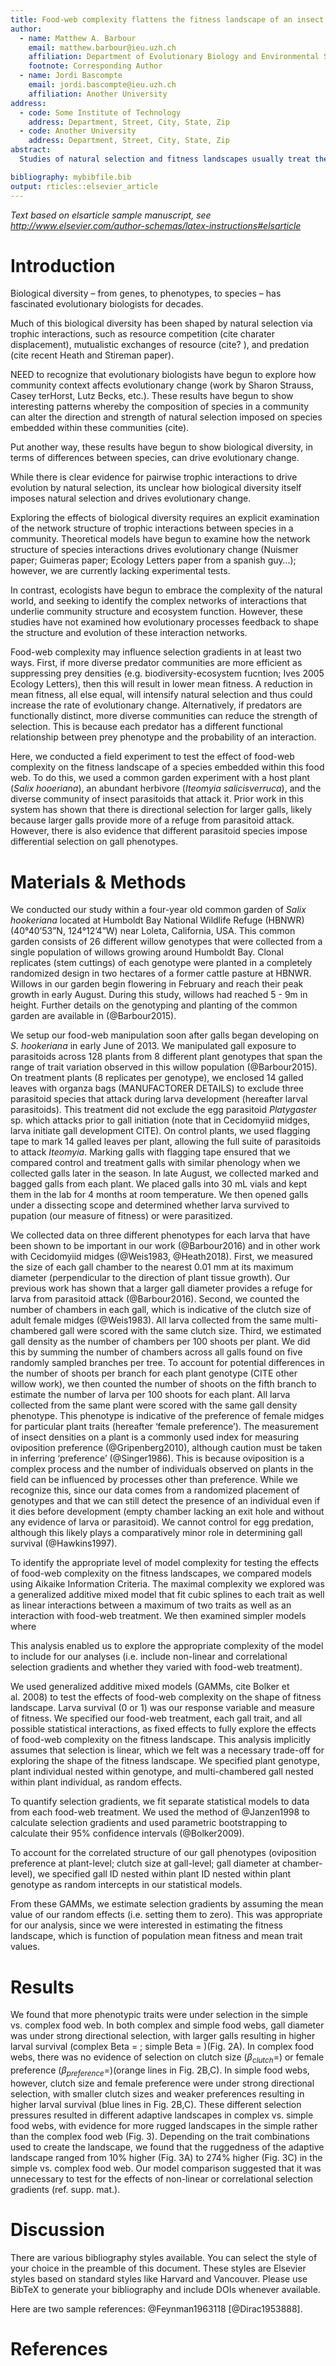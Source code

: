 ```yaml
---
title: Food-web complexity flattens the fitness landscape of an insect herbivore
author:
  - name: Matthew A. Barbour
    email: matthew.barbour@ieu.uzh.ch
    affiliation: Department of Evolutionary Biology and Environmental Studies, University of Zurich, Zurich, Switzerland
    footnote: Corresponding Author
  - name: Jordi Bascompte
    email: jordi.bascompte@ieu.uzh.ch
    affiliation: Another University
address:
  - code: Some Institute of Technology
    address: Department, Street, City, State, Zip
  - code: Another University
    address: Department, Street, City, State, Zip
abstract: 
  Studies of natural selection and fitness landscapes usually treat the network of interacting species as a “black box”. Given that the loss of biodiversity is simplifying the structure of ecological networks, there is a pressing need to answer the question: how does network complexity affect natural selection and the fitness landscape of associated species? To answer this question, we conducted a field experiment that manipulated the complexity of a food web associated with a galling insect herbivore. To maintain complex food webs, we allowed the entire community of natural enemies to attack insect galls on 64 plants in a common garden setting. To create simple food webs, we excluded a guild of three larval parasitoids by bagging galls on 64 different plants; therefore, mortality in this treatment was primarily due to a single egg parasitoid that attacks prior to gall formation. We then measured herbivore survival as a function of three key gall traits in each treatment. We found that more traits were under selection in the simple vs. complex food web. This occurred because different parasitoid species impose different selection pressures on gall traits, thereby minimizing relative fitness differences among insect galls with different phenotypes. Our work suggests that more complex food webs allow phenotypic variation to persist, which could facilitate subsequent adaptive evolution to environmental change. Species-interaction networks provide a mechanistic link between community and population ecology, as they describe who interacts with whom in a community. Similarly, fitness landscapes provide a mechanistic link between population and evolutionary ecology, as they describe the influence of natural selection on phenotypic variation. It remains unclear, however, how the network structure of species interactions shapes the fitness landscape. Understanding this relationship is likely key for developing a predictive ecology across scales of biological organization. To examine the relationship between network structure and the fitness landscape, we conducted a field experiment that manipulated the network of trophic interactions (simple vs. complex) influencing the fitness of an insect herbivore. We then quantified the fitness landscape of herbivores in each treatment by measuring herbivore survival as a function of multiple phenotypic traits. We found that more traits were under selection in the simple vs. complex trophic network. This occurred because different natural enemies impose different selection pressures on herbivore traits, thereby minimizing relative fitness differences among herbivore phenotypes in the complex network. Our work suggests that more complex trophic networks allow phenotypic variation to persist, which could facilitate subsequent adaptive evolution of populations to environmental change.

bibliography: mybibfile.bib
output: rticles::elsevier_article
---
```


_Text based on elsarticle sample manuscript, see [http://www.elsevier.com/author-schemas/latex-instructions#elsarticle](http://www.elsevier.com/author-schemas/latex-instructions#elsarticle)_


Introduction
============

<!-- I. Community context can affect evolutionary change -->

Biological diversity -- from genes, to phenotypes, to species -- has fascinated evolutionary biologists for decades.

Much of this biological diversity has been shaped by natural selection via trophic interactions, such as resource competition (cite charater displacement), mutualistic exchanges of resource (cite? ), and predation (cite recent Heath and Stireman paper).

NEED to recognize that evolutionary biologists have begun to explore how community context affects evolutionary change (work by Sharon Strauss, Casey terHorst, Lutz Becks, etc.). These results have begun to show interesting patterns whereby the composition of species in a community can alter the direction and strength of natural selection imposed on species embedded within these communities (cite). 

Put another way, these results have begun to show biological diversity, in terms of differences between species, can drive evolutionary change. 

While there is clear evidence for pairwise trophic interactions to drive evolution by natural selection, its unclear how biological diversity itself imposes natural selection and drives evolutionary change.

<!-- II. Still unclear how biological diversity shapes evolutionary change -->

Exploring the effects of biological diversity requires an explicit examination of the network structure of trophic interactions between species in a community. Theoretical models have begun to examine how the network structure of species interactions drives evolutionary change (Nuismer paper; Guimeras paper; Ecology Letters paper from a spanish guy...); however, we are currently lacking experimental tests. 

<!-- II. Ecologists have incorporated community context --> 

In contrast, ecologists have begun to embrace the complexity of the natural world, and seeking to identify the complex networks of interactions that underlie community structure and ecosystem function. However, these studies have not examined how evolutionary processes feedback to shape the structure and evolution of these interaction networks.

<!-- III. Generate expectations for how food-web complexity may alter selection gradients -->

Food-web complexity may influence selection gradients in at least two ways. First, if more diverse predator communities are more efficient as suppressing prey densities (e.g. biodiversity-ecosystem fucntion; Ives 2005 Ecology Letters), then this will result in lower mean fitness. A reduction in mean fitness, all else equal, will intensify natural selection and thus could increase the rate of evolutionary change. Alternatively, if predators are functionally distinct, more diverse communities can reduce the strength of selection. This is because each predator has a different functional relationship between prey phenotype and the probability of an interaction. 

<!-- IV. Introduce study system -->

Here, we conducted a field experiment to test the effect of food-web complexity on the fitness landscape of a species embedded within this food web. To do this, we used a common garden experiment with a host plant (*Salix hooeriana*), an abundant herbivore (*Iteomyia salicisverruca*), and the diverse community of insect parasitoids that attack it. Prior work in this system has shown that there is directional selection for larger galls, likely because larger galls provide more of a refuge from parasitoid attack. However, there is also evidence that different parasitoid species impose differential selection on gall phenotypes.  

<!-- IV. Relationship between entropy and fitness landscape 
In more complex communities, there is greater uncertainty for an individual prey in which predator species will be imposing the trophic interaction. This also means the --> 



Materials & Methods
===================

<!-- I. Give details about the study site, but not focusing on the genetic variation since this doesn't play much of a role in this manuscript. -->

<!-- To isolate the effects of coastal willow (\textit{S. hookeriana} Barratt ex Hooker) genetic variation on the plant-insect food web, we used a common garden experiment consisting of 26 different willow genotypes (13 males; 13 females), located at Humboldt Bay National Wildlife Refuge (HBNWR) (40&deg;'53"N, 124&deg;12'4"W) near Loleta, California, USA. Willow genotypes were collected from a single population of willows growing around Humboldt Bay. While relatedness among these genotypes is unknown, their phenotypes in multivariate trait space are quite distinct from each other [@Barbour2016-hz], suggesting that we can treat them as independent from one another. This common garden was planted in February 2009 with 25 clonal replicates (i.e. stem cuttings) of each willow genotype in a completely randomized design in two hectares of a former cattle pasture at HBNWR. Willows in our garden begin flowering in February and reach their peak growth in early August. During this study, willows had reached 2 - 4 m in height. Further details on the genotyping and planting of the common garden are available in (@Barbour2015). -->

We conducted our study within a four-year old common garden of *Salix hookeriana* located at Humboldt Bay National Wildlife Refuge (HBNWR) (40&deg;40'53"N, 124&deg;12'4"W) near Loleta, California, USA. This common garden consists of 26 different willow genotypes that were collected from a single population of willows growing around Humboldt Bay. <!--While relatedness among these genotypes is unknown, their phenotypes in multivariate trait space are quite distinct from each other (@Barbour2016), suggesting that we can treat them as independent from one another.--> Clonal replicates (stem cuttings) of each genotype were planted in a completely randomized design in two hectares of a former cattle pasture at HBNWR. Willows in our garden begin flowering in February and reach their peak growth in early August. During this study, willows had reached 5 - 9m in height. Further details on the genotyping and planting of the common garden are available in (@Barbour2015). 

<!-- II. Describe the food-web manipulation experiment --> 

We setup our food-web manipulation soon after galls began developing on *S. hookeriana* in early June of 2013. We manipulated gall exposure to parasitoids across 128 plants from 8 different plant genotypes that span the range of trait variation observed in this willow population (@Barbour2015). On treatment plants (8 replicates per genotype), we enclosed 14 galled leaves with organza bags (MANUFACTORER DETAILS) to exclude three parasitoid species that attack during larva development (hereafter larval parasitoids). This treatment did not exclude the egg parasitoid *Platygaster* sp. which attacks prior to gall initiation (note that in Cecidomyiid midges, larva initiate gall development CITE). On control plants, we used flagging tape to mark 14 galled leaves per plant, allowing the full suite of parasitoids to attack *Iteomyia*. Marking galls with flagging tape ensured that we compared control and treatment galls with similar phenology when we collected galls later in the season. In late August, we collected marked and bagged galls from each plant. We placed galls into 30 mL vials and <!-- allowed them to complete development-->kept them in the lab for 4 months at room temperature. We then opened galls under a dissecting scope and determined whether larva survived to pupation (our measure of fitness) or were parasitized. 

<!-- % III. Describe how we measured gall phenotypes -->

We collected data on three different phenotypes for each larva that have been shown to be important in our work (@Barbour2016) and in other work with Cecidomyiid midges (@Weis1983, @Heath2018). First, we measured the size of each gall chamber to the nearest 0.01 mm at its maximum diameter (perpendicular to the direction of plant tissue growth). Our previous work has shown that a larger gall diameter provides a refuge for larva from parasitoid attack (@Barbour2016). Second, we counted the number of chambers in each gall, which is indicative of the clutch size of adult female midges (@Weis1983). All larva collected from the same multi-chambered gall were scored with the same clutch size. Third, we estimated gall density as the number of chambers per 100 shoots per plant. We did this by summing the number of chambers across all galls found on five randomly sampled branches per tree. To account for potential differences in the number of shoots per branch for each plant genotype (CITE other willow work), we then counted the number of shoots on the fifth branch to estimate the number of larva per 100 shoots for each plant. All larva collected from the same plant were scored with the same gall density phenotype. This phenotype is indicative of the preference of female midges for particular plant traits (hereafter 'female preference'). The measurement of insect densities on a plant is a commonly used index for measuring oviposition preference (@Gripenberg2010), although caution must be taken in inferring 'preference' (@Singer1986). This is because oviposition is a complex process and the number of individuals observed on plants in the field can be influenced by processes other than preference. While we recognize this, since our data comes from a randomized placement of genotypes and that we can still detect the presence of an individual even if it dies before development (empty chamber lacking an exit hole and without any evidence of larva or parasitoid). We cannot control for egg predation, although this likely plays a comparatively minor role in determining gall survival (@Hawkins1997).

<!-- % IV. Describe statistical analysis to test the effects of food-web complexity -->

To identify the appropriate level of model complexity for testing the effects of food-web complexity on the fitness landscapes, we compared models using Aikaike Information Criteria. The maximal complexity we explored was a generalized additive mixed model that fit cubic splines to each trait as well as linear interactions between a maximum of two traits as well as an interaction with food-web treatment. We then examined simpler models where 

<!--$$logit(E(W))=\mu+\beta_{diameter}+\beta_{clutch}+\beta_{preference}+$$
$$logit(E(W))=\mu+treatment+s(diam):treat+s(clutch)+s(pref)+diam:cluch+diam:pref+clutch:pref+(1|Genotype/Plant/Gall)$$-->

This analysis enabled us to explore the appropriate complexity of the model to include for our analyses (i.e. include non-linear and correlational selection gradients and whether they varied with food-web treatment).

We used generalized additive mixed models (GAMMs, cite Bolker et al. 2008) to test the effects of food-web complexity on the shape of fitness landscape. Larva survival (0 or 1) was our response variable and measure of fitness. We specified our food-web treatment, each gall trait, and all possible statistical interactions, as fixed effects to fully explore the effects of food-web complexity on the fitness landscape. This analysis implicitly assumes that selection is linear, which we felt was a necessary trade-off for exploring the shape of the fitness landscape. We specified plant genotype, plant individual nested within genotype, and multi-chambered gall nested within plant individual, as random effects.

To quantify selection gradients, we fit separate statistical models to data from each food-web treatment. We used the method of @Janzen1998 to calculate selection gradients and used parametric bootstrapping to calculate their 95% confidence intervals (@Bolker2009).

To account for the correlated structure of our gall phenotypes (oviposition preference at plant-level; clutch size at gall-level; gall diameter at chamber-level), we specified gall ID nested within plant ID nested within plant genotype as random intercepts in our statistical models. 

From these GAMMs, we estimate selection gradients by assuming the mean value of our random effects (i.e. setting them to zero). This was appropriate for our analysis, since we were interested in estimating the fitness landscape, which is function of population mean fitness and mean trait values.

<!-- We used a spline-based semiparametric regression (Schluter 1988, Morrissey and Sakedra 2014). These analyses are desirable because they lead to inferences of the form of selection that make few \textit{a priori} assumptions (Schluter 1988), and can now be used to quantify standardized selection gradients (Morrissey and Sakrera 2014).

We then calculated selection gradients as the partial derivatives in absolute fitness (larva survival) with response to multivariate phenotype using the \textit{gsg} package in R (cite Morrissey and R project). We standardized phenotypes (mean=0, SD=1), so that first-order derivatives correspond to the intensity of directional selection ($\beta$\textsubscript{trait}), while second-order derivatives correspond to intensity of nonlinear ($\gamma$\textsubscript{trait}) and correlational selection ($\gamma$\textsubscript{trait$_i$,}\textsubscript{trait$_j$}) and are thus comparable within this study as well as to others. -->

<!-- Our GLMMs are useful for testing the effects of food-web complexity on the fitness landscape within the context of our experimental design; however, coefficients from GLMMs cannot be easily converted into quantitative estimates of selection gradients (cite Morrissey's work). Therefore, for each treatment, we fit separate generalized additive models (GAMs) for gall traits that we identified as being under selection from our GLMMs. Estimating selection gradients from GAMs can give insight to both linear and non-linear selection gradients, which we assumed were all linear for our GLMMs, given the complexity of already fitting up to 4-way interactions in these models. For the number of larva per gall and gall density, we aggregated larva survival at the gall or plant level, respectively, to avoid pseudoreplication in our GAMs. -->



Results
=======

We found that more phenotypic traits were under selection in the simple vs. complex food web. In both complex and simple food webs, gall diameter was under strong directional selection, with larger galls resulting in higher larval survival (complex Beta = ; simple Beta = )(Fig. 2A). In complex food webs, there was no evidence of selection on clutch size ($\beta_{clutch}=$) or female preference ($\beta_{preference}=$)(orange lines in Fig. 2B,C). In simple food webs, however, clutch size and female preference were under strong directional selection, with smaller clutch sizes and weaker preferences resulting in higher larval survival (blue lines in Fig. 2B,C). These different selection pressures resulted in different adaptive landscapes in complex vs. simple food webs, with evidence for more rugged landscapes in the simple rather than the complex food web (Fig. 3). Depending on the trait combinations used to create the landscape, we found that the ruggedness of the adaptive landscape ranged from 10\% higher (Fig. 3A) to 274\% higher (Fig. 3C) in the simple vs. complex food web. Our model comparison suggested that it was unnecessary to test for the effects of non-linear or correlational selection gradients (ref. supp. mat.).

Discussion
==========


<!-- Feedbacks between biological diversity and evolutionary change -->

There are various bibliography styles available. You can select the
style of your choice in the preamble of this document. These styles are
Elsevier styles based on standard styles like Harvard and Vancouver.
Please use BibTeX to generate your bibliography and include DOIs
whenever available.

Here are two sample references: @Feynman1963118 [@Dirac1953888].

References {#references .unnumbered}
==========

